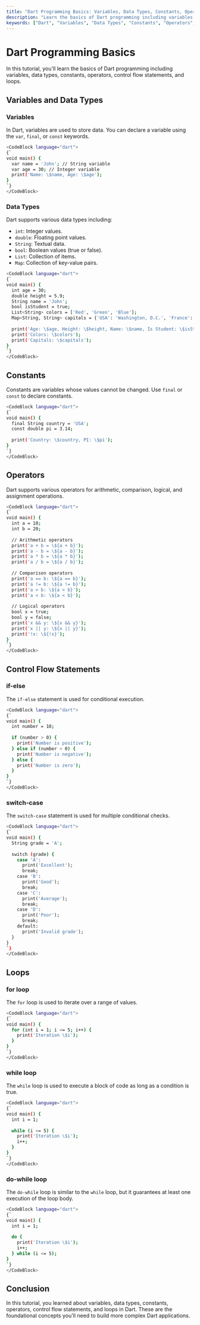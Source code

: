 ```yaml
---
title: "Dart Programming Basics: Variables, Data Types, Constants, Operators, Control Flow, and Loops"
description: "Learn the basics of Dart programming including variables, data types, constants, operators, control flow statements, and loops with examples."
keywords: ["Dart", "Variables", "Data Types", "Constants", "Operators", "Control Flow", "Loops", "Programming Basics"]
---
```



<TutorialLayout>

# Dart Programming Basics

In this tutorial, you'll learn the basics of Dart programming including variables, data types, constants, operators, control flow statements, and loops.

## Variables and Data Types

### Variables

In Dart, variables are used to store data. You can declare a variable using the `var`, `final`, or `const` keywords.

```bash
<CodeBlock language="dart">
{`
void main() {
  var name = 'John'; // String variable
  var age = 30; // Integer variable
  print('Name: \$name, Age: \$age');
}
`}
</CodeBlock>
```

### Data Types

Dart supports various data types including:

- `int`: Integer values.
- `double`: Floating point values.
- `String`: Textual data.
- `bool`: Boolean values (true or false).
- `List`: Collection of items.
- `Map`: Collection of key-value pairs.

```bash
<CodeBlock language="dart">
{`
void main() {
  int age = 30;
  double height = 5.9;
  String name = 'John';
  bool isStudent = true;
  List<String> colors = ['Red', 'Green', 'Blue'];
  Map<String, String> capitals = {'USA': 'Washington, D.C.', 'France': 'Paris'};
  
  print('Age: \$age, Height: \$height, Name: \$name, Is Student: \$isStudent');
  print('Colors: \$colors');
  print('Capitals: \$capitals');
}
`}
</CodeBlock>
```

## Constants

Constants are variables whose values cannot be changed. Use `final` or `const` to declare constants.

```bash
<CodeBlock language="dart">
{`
void main() {
  final String country = 'USA';
  const double pi = 3.14;
  
  print('Country: \$country, PI: \$pi');
}
`}
</CodeBlock>
```

## Operators

Dart supports various operators for arithmetic, comparison, logical, and assignment operations.

```bash
<CodeBlock language="dart">
{`
void main() {
  int a = 10;
  int b = 20;
  
  // Arithmetic operators
  print('a + b = \${a + b}');
  print('a - b = \${a - b}');
  print('a * b = \${a * b}');
  print('a / b = \${a / b}');
  
  // Comparison operators
  print('a == b: \${a == b}');
  print('a != b: \${a != b}');
  print('a > b: \${a > b}');
  print('a < b: \${a < b}');
  
  // Logical operators
  bool x = true;
  bool y = false;
  print('x && y: \${x && y}');
  print('x || y: \${x || y}');
  print('!x: \${!x}');
}
`}
</CodeBlock>
```

## Control Flow Statements

### if-else

The `if-else` statement is used for conditional execution.

```bash
<CodeBlock language="dart">
{`
void main() {
  int number = 10;
  
  if (number > 0) {
    print('Number is positive');
  } else if (number < 0) {
    print('Number is negative');
  } else {
    print('Number is zero');
  }
}
`}
</CodeBlock>
```

### switch-case

The `switch-case` statement is used for multiple conditional checks.

```bash
<CodeBlock language="dart">
{`
void main() {
  String grade = 'A';
  
  switch (grade) {
    case 'A':
      print('Excellent');
      break;
    case 'B':
      print('Good');
      break;
    case 'C':
      print('Average');
      break;
    case 'D':
      print('Poor');
      break;
    default:
      print('Invalid grade');
  }
}
`}
</CodeBlock>
```

## Loops

### for loop

The `for` loop is used to iterate over a range of values.

```bash
<CodeBlock language="dart">
{`
void main() {
  for (int i = 1; i <= 5; i++) {
    print('Iteration \$i');
  }
}
`}
</CodeBlock>
```

### while loop

The `while` loop is used to execute a block of code as long as a condition is true.

```bash
<CodeBlock language="dart">
{`
void main() {
  int i = 1;
  
  while (i <= 5) {
    print('Iteration \$i');
    i++;
  }
}
`}
</CodeBlock>
```

### do-while loop

The `do-while` loop is similar to the `while` loop, but it guarantees at least one execution of the loop body.

```bash
<CodeBlock language="dart">
{`
void main() {
  int i = 1;
  
  do {
    print('Iteration \$i');
    i++;
  } while (i <= 5);
}
`}
</CodeBlock>
```

## Conclusion

In this tutorial, you learned about variables, data types, constants, operators, control flow statements, and loops in Dart. These are the foundational concepts you'll need to build more complex Dart applications.

</TutorialLayout>

